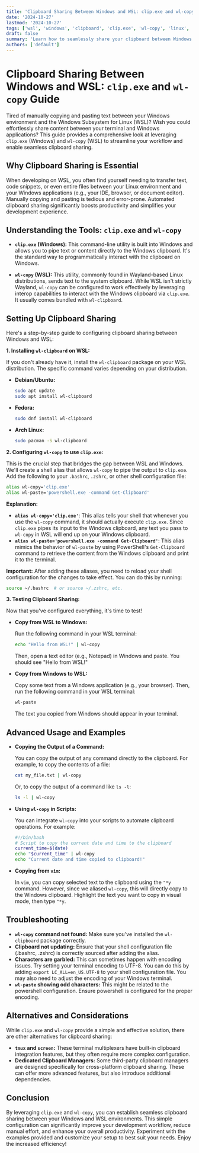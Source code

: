 ```yaml
---
title: 'Clipboard Sharing Between Windows and WSL: clip.exe and wl-copy Guide'
date: '2024-10-27'
lastmod: '2024-10-27'
tags: ['wsl', 'windows', 'clipboard', 'clip.exe', 'wl-copy', 'linux', 'interoperability', 'development', 'automation']
draft: false
summary: 'Learn how to seamlessly share your clipboard between Windows and the Windows Subsystem for Linux (WSL) using clip.exe and wl-copy. Improve your development workflow with this essential guide.'
authors: ['default']
---
```


# Clipboard Sharing Between Windows and WSL: `clip.exe` and `wl-copy` Guide

Tired of manually copying and pasting text between your Windows environment and the Windows Subsystem for Linux (WSL)?  Wish you could effortlessly share content between your terminal and Windows applications?  This guide provides a comprehensive look at leveraging `clip.exe` (Windows) and `wl-copy` (WSL) to streamline your workflow and enable seamless clipboard sharing.

## Why Clipboard Sharing is Essential

When developing on WSL, you often find yourself needing to transfer text, code snippets, or even entire files between your Linux environment and your Windows applications (e.g., your IDE, browser, or document editor). Manually copying and pasting is tedious and error-prone.  Automated clipboard sharing significantly boosts productivity and simplifies your development experience.

## Understanding the Tools: `clip.exe` and `wl-copy`

*   **`clip.exe` (Windows):** This command-line utility is built into Windows and allows you to pipe text or content directly to the Windows clipboard.  It's the standard way to programmatically interact with the clipboard on Windows.

*   **`wl-copy` (WSL):** This utility, commonly found in Wayland-based Linux distributions, sends text to the system clipboard. While WSL isn't strictly Wayland, `wl-copy` can be configured to work effectively by leveraging interop capabilities to interact with the Windows clipboard via `clip.exe`.  It usually comes bundled with `wl-clipboard`.

## Setting Up Clipboard Sharing

Here's a step-by-step guide to configuring clipboard sharing between Windows and WSL:

**1. Installing `wl-clipboard` on WSL:**

If you don't already have it, install the `wl-clipboard` package on your WSL distribution.  The specific command varies depending on your distribution.

*   **Debian/Ubuntu:**

    ```bash
    sudo apt update
    sudo apt install wl-clipboard
    ```

*   **Fedora:**

    ```bash
    sudo dnf install wl-clipboard
    ```

*   **Arch Linux:**

    ```bash
    sudo pacman -S wl-clipboard
    ```

**2. Configuring `wl-copy` to use `clip.exe`:**

This is the crucial step that bridges the gap between WSL and Windows.  We'll create a shell alias that allows `wl-copy` to pipe the output to `clip.exe`.  Add the following to your `.bashrc`, `.zshrc`, or other shell configuration file:

```bash
alias wl-copy='clip.exe'
alias wl-paste='powershell.exe -command Get-Clipboard'
```

**Explanation:**

*   **`alias wl-copy='clip.exe'`**: This alias tells your shell that whenever you use the `wl-copy` command, it should actually execute `clip.exe`.  Since `clip.exe` pipes its input to the Windows clipboard, any text you pass to `wl-copy` in WSL will end up on your Windows clipboard.
*   **`alias wl-paste='powershell.exe -command Get-Clipboard'`**:  This alias mimics the behavior of `wl-paste` by using PowerShell's `Get-Clipboard` command to retrieve the content from the Windows clipboard and print it to the terminal.

**Important:** After adding these aliases, you need to reload your shell configuration for the changes to take effect.  You can do this by running:

```bash
source ~/.bashrc  # or source ~/.zshrc, etc.
```

**3. Testing Clipboard Sharing:**

Now that you've configured everything, it's time to test!

*   **Copy from WSL to Windows:**

    Run the following command in your WSL terminal:

    ```bash
    echo "Hello from WSL!" | wl-copy
    ```

    Then, open a text editor (e.g., Notepad) in Windows and paste. You should see "Hello from WSL!"

*   **Copy from Windows to WSL:**

    Copy some text from a Windows application (e.g., your browser). Then, run the following command in your WSL terminal:

    ```bash
    wl-paste
    ```

    The text you copied from Windows should appear in your terminal.

## Advanced Usage and Examples

*   **Copying the Output of a Command:**

    You can copy the output of any command directly to the clipboard. For example, to copy the contents of a file:

    ```bash
    cat my_file.txt | wl-copy
    ```

    Or, to copy the output of a command like `ls -l`:

    ```bash
    ls -l | wl-copy
    ```

*   **Using `wl-copy` in Scripts:**

    You can integrate `wl-copy` into your scripts to automate clipboard operations. For example:

    ```bash
    #!/bin/bash
    # Script to copy the current date and time to the clipboard
    current_time=$(date)
    echo "$current_time" | wl-copy
    echo "Current date and time copied to clipboard!"
    ```

*   **Copying from `vim`:**

    In `vim`, you can copy selected text to the clipboard using the `"*y` command.  However, since we aliased `wl-copy`, this will directly copy to the Windows clipboard.  Highlight the text you want to copy in visual mode, then type `"*y`.

## Troubleshooting

*   **`wl-copy` command not found:** Make sure you've installed the `wl-clipboard` package correctly.
*   **Clipboard not updating:** Ensure that your shell configuration file (.bashrc, .zshrc) is correctly sourced after adding the alias.
*   **Characters are garbled:** This can sometimes happen with encoding issues. Try setting your terminal encoding to UTF-8. You can do this by adding `export LC_ALL=en_US.UTF-8` to your shell configuration file. You may also need to adjust the encoding of your Windows terminal.
*   **`wl-paste` showing odd characters:** This might be related to the powershell configuration.  Ensure powershell is configured for the proper encoding.

## Alternatives and Considerations

While `clip.exe` and `wl-copy` provide a simple and effective solution, there are other alternatives for clipboard sharing:

*   **`tmux` and `screen`:** These terminal multiplexers have built-in clipboard integration features, but they often require more complex configuration.
*   **Dedicated Clipboard Managers:**  Some third-party clipboard managers are designed specifically for cross-platform clipboard sharing.  These can offer more advanced features, but also introduce additional dependencies.

## Conclusion

By leveraging `clip.exe` and `wl-copy`, you can establish seamless clipboard sharing between your Windows and WSL environments. This simple configuration can significantly improve your development workflow, reduce manual effort, and enhance your overall productivity.  Experiment with the examples provided and customize your setup to best suit your needs. Enjoy the increased efficiency!